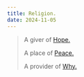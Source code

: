 ```yaml
---
title: Religion.
date: 2024-11-05
---
```


> A giver of [Hope.](/writing/hope)
>
> A place of [Peace.](/writing/peace)
>
> A provider of [Why.](/writing/why)

